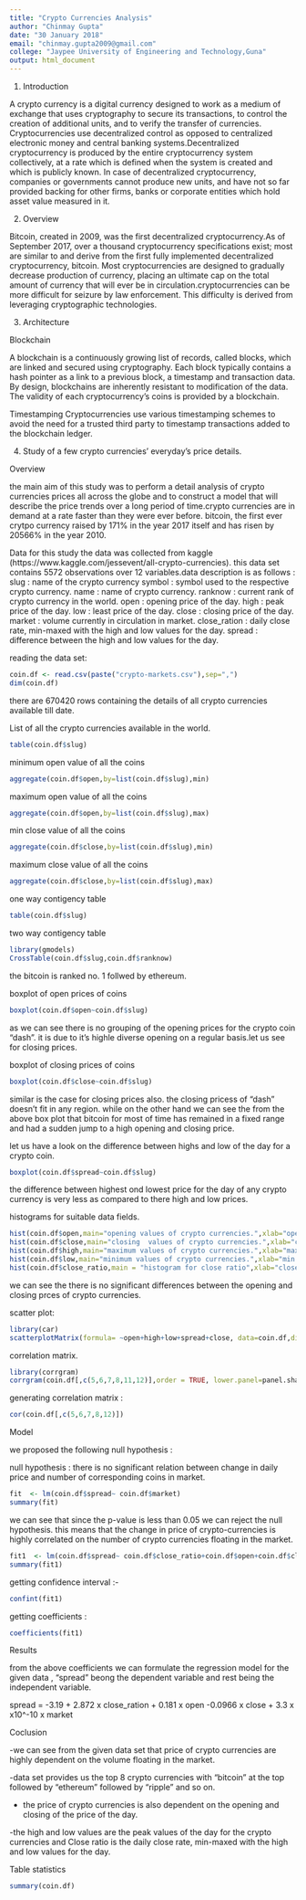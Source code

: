 ---
title: "Crypto Currencies Analysis"
author: "Chinmay Gupta"
date: "30 January 2018"
email: "chinmay.gupta2009@gmail.com"
college: "Jaypee University of Engineering and Technology,Guna"
output: html_document
---
 1. Introduction 

A crypto currency is a digital currency designed to work as a medium of exchange that uses cryptography to secure its transactions, to control the creation of additional units, and to verify the transfer of currencies.  Cryptocurrencies use decentralized control as opposed to centralized electronic money and central banking systems.Decentralized cryptocurrency is produced by the entire cryptocurrency system collectively, at a rate which is defined when the system is created and which is publicly known. In case of decentralized cryptocurrency, companies or governments cannot produce new units, and have not so far provided backing for other firms, banks or corporate entities which hold asset value measured in it. 


 2. Overview 

Bitcoin, created in 2009, was the first decentralized cryptocurrency.As of September 2017, over a thousand cryptocurrency specifications exist; most are similar to and derive from the first fully implemented decentralized cryptocurrency, bitcoin. Most cryptocurrencies are designed to gradually decrease production of currency, placing an ultimate cap on the total amount of currency that will ever be in circulation.cryptocurrencies can be more difficult for seizure by law enforcement. This difficulty is derived from leveraging cryptographic technologies.

3. Architecture 

 Blockchain 

A blockchain is a continuously growing list of records, called blocks, which are linked and secured using cryptography. Each block typically contains a hash pointer as a link to a previous block, a timestamp and transaction data. By design, blockchains are inherently resistant to modification of the data. The validity of each cryptocurrency's coins is provided by a blockchain.

 Timestamping
Cryptocurrencies use various timestamping schemes to avoid the need for a trusted third party to timestamp transactions added to the blockchain ledger.



 4. Study of a few crypto currencies' everyday's price details.  
 
  Overview 
 
 the main aim of this study was to perform a detail analysis of crypto currencies prices all across the globe and to construct a model that will describe the price trends over a long period of time.crypto currencies are in demand at a rate faster than they were ever before. bitcoin, the first ever crytpo currency raised by 171% in the year 2017 itself and has risen by 20566% in the year 2010.
 
  Data 
  for this study  the data was collected from kaggle (https://www.kaggle.com/jessevent/all-crypto-currencies).
  this data set contains 5572 observations over 12 variables.data description is as follows :
  slug         : name of the crypto currency
  symbol       : symbol used to the respective crypto currency.
  name         : name of crypto currency.
  ranknow      : current rank of crypto currency in the world.
  open         : opening price of the day.
  high         : peak price of the day.
  low          : least price of the day.
  close        : closing price of the day.
  market       : volume currently in circulation in market.
  close_ration : daily close rate, min-maxed with the high and low values for the day.
  spread       : difference between the high and low values for the day.
  

reading the data set:
```{r}
coin.df <- read.csv(paste("crypto-markets.csv"),sep=",")
dim(coin.df)
```
there are 670420 rows containing the details of all crypto currencies available till date.

List of all the crypto currencies available in the world.
 
```{r}
table(coin.df$slug)
```

minimum open value of all the coins

```{r}
aggregate(coin.df$open,by=list(coin.df$slug),min)
```


maximum open value of all the coins

```{r}
aggregate(coin.df$open,by=list(coin.df$slug),max)
```


min close value of all the coins

```{r}
aggregate(coin.df$close,by=list(coin.df$slug),min)
```


maximum close value of all the coins

```{r}
aggregate(coin.df$close,by=list(coin.df$slug),max)

```

one way contigency table
```{r}
table(coin.df$slug)
```


two way contigency table
```{r}
library(gmodels)
CrossTable(coin.df$slug,coin.df$ranknow)
```
the bitcoin is ranked no. 1 follwed by ethereum.

boxplot of open prices of coins
```{r}
boxplot(coin.df$open~coin.df$slug)
```
as we can see there is no grouping of the opening prices for the crypto coin "dash". it is due to it's highle diverse opening on a regular basis.let us see for closing prices.


boxplot of closing prices of coins
```{r}
boxplot(coin.df$close~coin.df$slug)
```
similar is the case for closing prices also. the closing pricess of "dash" doesn't fit in any region. while on the other hand we can see the from the above box plot that bitcoin for most of time has remained in a fixed range and had a sudden jump to a high opening and closing price.


 let us have a look on the difference between highs and low of the day for a crypto coin.
```{r}
boxplot(coin.df$spread~coin.df$slug)
```
 the difference between highest ond lowest price for the day of any crypto currency is very less as compared to there high and low prices.
 
 
 histograms for suitable data fields.
```{r}
hist(coin.df$open,main="opening values of crypto currencies.",xlab="open",ylab = "no. of time.")
hist(coin.df$close,main="closing  values of crypto currencies.",xlab="close",ylab = "no. of time.")
hist(coin.df$high,main="maximum values of crypto currencies.",xlab="max value",ylab = "no. of time.")
hist(coin.df$low,main="minimum values of crypto currencies.",xlab="min value",ylab = "no. of time.")
hist(coin.df$close_ratio,main = "histogram for close ratio",xlab="close_ratio")
```
 
we can see the there is no significant differences between the opening and closing prces of crypto currencies.





scatter plot:
```{r}
library(car)
scatterplotMatrix(formula= ~open+high+low+spread+close, data=coin.df,diagonal="histogram",cex=0.1)
```


correlation matrix.

```{r}
library(corrgram)
corrgram(coin.df[,c(5,6,7,8,11,12)],order = TRUE, lower.panel=panel.shade,upper.panel=panel.pie, text.panel=panel.txt)
```


generating correlation matrix :
```{r}
cor(coin.df[,c(5,6,7,8,12)])
```
  Model 

we proposed the following null hypothesis :

null hypothesis : there is no significant relation between change in daily price and number of corresponding coins in market.

```{r}
fit  <- lm(coin.df$spread~ coin.df$market)
summary(fit)
```
we can see that since the p-value is less than 0.05 we can reject the null hypothesis. this means that the change in price of crypto-currencies is highly correlated on the number of crypto currencies floating in the market.

```{r}
fit1  <- lm(coin.df$spread~ coin.df$close_ratio+coin.df$open+coin.df$close+coin.df$market)
summary(fit1)
```

getting confidence interval :-

```{r}
confint(fit1)
```

getting coefficients :

```{r}
coefficients(fit1)
```


 Results 
 
from the above coefficients we can formulate the regression model for the given data , "spread" beong the dependent variable and rest being the independent variable.

spread = -3.19 + 2.872 x close_ration + 0.181 x open -0.0966 x close + 3.3 x x10^-10 x market



  Coclusion 

-we can see from the given data set that price of crypto currencies are highly dependent on the volume floating in the market. 

-data set provides us the top 8 crypto currencies with "bitcoin" at the top followed by "ethereum" followed by "ripple" and so on.


- the price of crypto currencies is also dependent on the opening and closing of the price of the day.

-the high and low values are the peak values of the day for the crypto currencies and Close ratio is the daily close rate, min-maxed with the high and low values for the day.



 Table statistics

```{r}
summary(coin.df)
```



